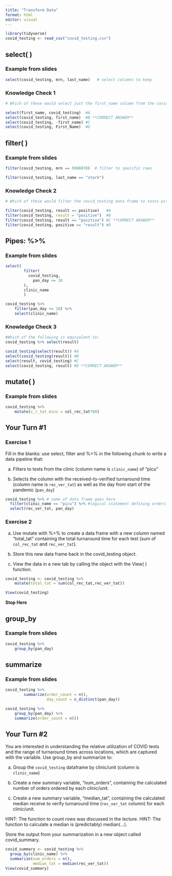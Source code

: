 ```yaml
---
title: "Transform Data"
format: html
editor: visual
---
```


```r
library(tidyverse)
covid_testing <- read_csv("covid_testing.csv")
```

## select( )

### Example from slides

```r
select(covid_testing, mrn, last_name)   # select columns to keep
```

### Knowledge Check 1

```r
# Which of these would select just the first_name column from the covid_testing data frame?

select(first_name, covid_testing)  #A
select(covid_testing, first_name)  #B **CORRECT ANSWER**
select(covid_testing, -first_name) #C
select(covid_testing, First_Name)  #D

```

## filter( )

### Example from slides

```r
filter(covid_testing, mrn == 5000078)  # filter to specific rows
```

```r
filter(covid_testing, last_name == "stark")
```

### Knowledge Check 2

```r
# Which of these would filter the covid_testing data frame to tests with positive results?

filter(covid_testing, result == positive)   #A
filter(covid_testing, result = "positive")  #B
filter(covid_testing, result == "positive") #C **CORRECT ANSWER**
filter(covid_testing, positive == "result") #D

```

## Pipes: %>%

### Example from slides

```r
select(
		filter(
		  covid_testing, 
	        pan_day <= 10
		),
		clinic_name
	    )
```


```r
covid_testing %>% 
	filter(pan_day <= 10) %>% 
	select(clinic_name)
```

### Knowledge Check 3

```r
#Which of the following is equivalent to:
covid_testing %>% select(result)

covid_testing(select(result)) #A
select(covid_testing(result)) #B
select(result, covid_testing) #C
select(covid_testing, result) #D **CORRECT ANSWER**

```

## mutate( )

### Example from slides

```r
covid_testing %>%
	mutate(c_r_tat_mins = col_rec_tat*60)
```

## Your Turn #1

### Exercise 1

Fill in the blanks: use select, filter and %>% in the following chunk to write a data pipeline that:

a) Filters to tests from the clinic (column name is `clinic_name`) of "picu"

b) Selects the column with the received-to-verified turnaround time (column name is `rec_ver_tat`) as well as the day from start of the pandemic (`pan_day`)

```r
covid_testing %>% # name of data frame goes here
  filter(clinic_name == "picu") %>% #logical statement defining orders where clinic_name is picu
  select(rec_ver_tat, pan_day)  
```

### Exercise 2

a) Use mutate with %>% to create a data frame with a new column named "total_tat" containing the total turnaround time for each test (sum of `col_rec_tat` and `rec_ver_tat`). 

b) Store this new data frame back in the covid_testing object. 

c) View the data in a new tab by calling the object with the View( ) function.

```r
covid_testing <- covid_testing %>%
	mutate(total_tat = sum(col_rec_tat,rec_ver_tat))

View(covid_testing)
```

**Stop Here**

## group_by

### Example from slides

```r
covid_testing %>%
	group_by(pan_day)
```

## summarize

### Example from slides

```r
covid_testing %>%
		summarize(order_count = n(),
		          day_count = n_distinct(pan_day))
```

```r
covid_testing %>%
	group_by(pan_day) %>%
	summarize(order_count = n())
```

## Your Turn #2

You are interested in understanding the relative utilization of COVID tests and the range of turnaround times across locations, which are captured with the  variable. Use group_by and summarize to:

a) Group the `covid_testing` dataframe by clinic/unit (column is `clinic_name`)

b) Create a new summary variable, "num_orders", containing the calculated number of orders ordered by each clinic/unit.

c) Create a new summary variable, "median_tat", containing the calculated median receive to verify turnaround time (`rec_ver_tat` column) for each clinic/unit.

HINT: The function to count rows was discussed in the lecture.
HINT: The function to calculate a median is (predictably) median(...).

Store the output from your summarization in a new object called covid_summary.

```r
covid_summary <- covid_testing %>%
  group_by(clinic_name) %>%
  summarize(num_orders = n(),
            median_tat = median(rec_ver_tat))
View(covid_summary)
```
